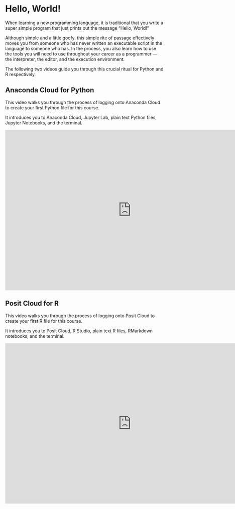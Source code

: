 # Hello, World!

When learning a new programming language, it is traditional that you write a super simple program that just prints out the message "Hello, World!"

Although simple and a little goofy, this simple rite of passage effectively moves you from someone who has never written an executable script in the language to someone who has. In the process, you also learn how to use the tools you will need to use throughout your career as a programmer — the interpreter, the editor, and the execution environment.

The following two videos guide you through this crucial ritual for Python and R respectively.

## Anaconda Cloud for Python

This video walks you through the process of logging onto Anaconda Cloud to create your first Python file for this course.

It introduces you to Anaconda Cloud, Jupyter Lab, plain text Python files, Jupyter Notebooks, and the terminal.

<iframe id="kmsembed-1_jcsbr8db" width="800" height="510" src="https://kaltura-prod.its.virginia.edu/embed/secure/iframe/entryId/1_jcsbr8db/uiConfId/55951482/pbc/365587152/st/0" class="kmsembed" allowfullscreen webkitallowfullscreen mozAllowFullScreen allow="autoplay *; fullscreen *; encrypted-media *" referrerPolicy="no-referrer-when-downgrade" sandbox="allow-downloads allow-forms allow-same-origin allow-scripts allow-top-navigation allow-pointer-lock allow-popups allow-modals allow-orientation-lock allow-popups-to-escape-sandbox allow-presentation allow-top-navigation-by-user-activation" frameborder="0" title="PFDS M01 Python Hello, World! ">
</iframe>

## Posit Cloud for R

This video walks you through the process of logging onto Posit Cloud to create your first R file for this course.

It introduces you to Posit Cloud, R Studio, plain text R files, RMarkdown notebooks, and the terminal.

<iframe id="kmsembed-1_ss5abra5" width="800" height="510" src="https://kaltura-prod.its.virginia.edu/embed/secure/iframe/entryId/1_ss5abra5/uiConfId/55951482/pbc/365587152/st/0" class="kmsembed" allowfullscreen webkitallowfullscreen mozAllowFullScreen allow="autoplay *; fullscreen *; encrypted-media *" referrerPolicy="no-referrer-when-downgrade" sandbox="allow-downloads allow-forms allow-same-origin allow-scripts allow-top-navigation allow-pointer-lock allow-popups allow-modals allow-orientation-lock allow-popups-to-escape-sandbox allow-presentation allow-top-navigation-by-user-activation" frameborder="0" title="PFDS M01 R Hello, World!"></iframe>